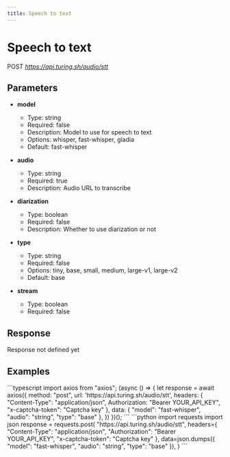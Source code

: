 ```yaml
---
title: Speech to text
---
```


# Speech to text
POST *https://api.turing.sh/audio/stt*
## Parameters


- **model**
  - Type: string
  - Required: false
  - Description: Model to use for speech to text
  - Options: whisper, fast-whisper, gladia
  - Default: fast-whisper

- **audio**
  - Type: string
  - Required: true
  - Description: Audio URL to transcribe

- **diarization**
  - Type: boolean
  - Required: false
  - Description: Whether to use diarization or not

- **type**
  - Type: string
  - Required: false
  - Options: tiny, base, small, medium, large-v1, large-v2
  - Default: base

- **stream**
  - Type: boolean
  - Required: false

## Response

<Error>Response not defined yet</Error>


## Examples

<CodeGroup title="Speech to text example">
  ```typescript
  import axios from "axios";
  (async () => {
    let response = await axios({
      method: "post",
      url: 'https://api.turing.sh/audio/stt',
      headers: {
        "Content-Type": "application/json",
        Authorization: "Bearer YOUR_API_KEY",
        "x-captcha-token": "Captcha key"
      },
      data: {
  "model": "fast-whisper",
  "audio": "string",
  "type": "base"
},
    })
  })();
  ```
  ```python
  import requests
  import json
  response = requests.post(
    "https://api.turing.sh/audio/stt",
    headers={
      "Content-Type": "application/json",
      "Authorization": "Bearer YOUR_API_KEY",
      "x-captcha-token": "Captcha key"
    },
    data=json.dumps({
  "model": "fast-whisper",
  "audio": "string",
  "type": "base"
}),
  )
  ```
</CodeGroup>